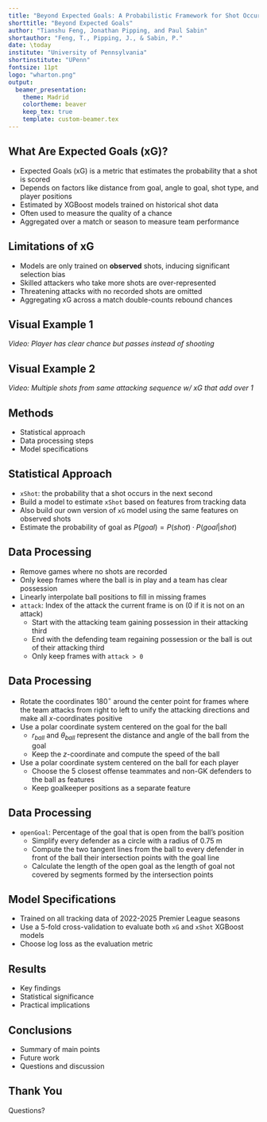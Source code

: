 ```yaml
---
title: "Beyond Expected Goals: A Probabilistic Framework for Shot Occurrences in Soccer"
shorttitle: "Beyond Expected Goals"
author: "Tianshu Feng, Jonathan Pipping, and Paul Sabin"
shortauthor: "Feng, T., Pipping, J., & Sabin, P."
date: \today
institute: "University of Pennsylvania"
shortinstitute: "UPenn"
fontsize: 11pt
logo: "wharton.png"
output:
  beamer_presentation:
    theme: Madrid
    colortheme: beaver
    keep_tex: true
    template: custom-beamer.tex
---
```


## What Are Expected Goals (xG)?

- Expected Goals (xG) is a metric that estimates the probability that a shot is scored
- Depends on factors like distance from goal, angle to goal, shot type, and player positions
- Estimated by XGBoost models trained on historical shot data
- Often used to measure the quality of a chance
- Aggregated over a match or season to measure team performance

## Limitations of xG

- Models are only trained on **observed** shots, inducing significant selection bias
- Skilled attackers who take more shots are over-represented
- Threatening attacks with no recorded shots are omitted
- Aggregating xG across a match double-counts rebound chances 

## Visual Example 1

*Video: Player has clear chance but passes instead of shooting*

## Visual Example 2

*Video: Multiple shots from same attacking sequence w/ xG that add over 1*

## Methods

- Statistical approach
- Data processing steps
- Model specifications

## Statistical Approach

- `xShot`: the probability that a shot occurs in the next second
- Build a model to estimate `xShot` based on features from tracking data
- Also build our own version of `xG` model using the same features on observed shots
- Estimate the probability of goal as $P(goal) = P(shot) \cdot P(goal | shot)$

## Data Processing

- Remove games where no shots are recorded
- Only keep frames where the ball is in play and a team has clear possession
- Linearly interpolate ball positions to fill in missing frames
- `attack`: Index of the attack the current frame is on (0 if it is not on an attack)
  - Start with the attacking team gaining possession in their attacking third
  - End with the defending team regaining possession or the ball is out of their attacking third
  - Only keep frames with `attack > 0`
  
## Data Processing

- Rotate the coordinates $180^\circ$ around the center point for frames where the team attacks from right to left to unify the attacking directions and make all $x$-coordinates positive
- Use a polar coordinate system centered on the goal for the ball
  - $r_{ball}$ and $\theta_{ball}$ represent the distance and angle of the ball from the goal
  - Keep the $z$-coordinate and compute the speed of the ball
- Use a polar coordinate system centered on the ball for each player
  - Choose the 5 closest offense teammates and non-GK defenders to the ball as features
  - Keep goalkeeper positions as a separate feature

## Data Processing

- `openGoal`: Percentage of the goal that is open from the ball's position
  - Simplify every defender as a circle with a radius of 0.75 m
  - Compute the two tangent lines from the ball to every defender in front of the ball their intersection points with the goal line
  - Calculate the length of the open goal as the length of goal not covered by segments formed by the intersection points
  
## Model Specifications

- Trained on all tracking data of 2022-2025 Premier League seasons
- Use a 5-fold cross-validation to evaluate both `xG` and `xShot` XGBoost models
- Choose log loss as the evaluation metric 


## Results

- Key findings
- Statistical significance
- Practical implications

## Conclusions

- Summary of main points
- Future work
- Questions and discussion

## Thank You

Questions? 